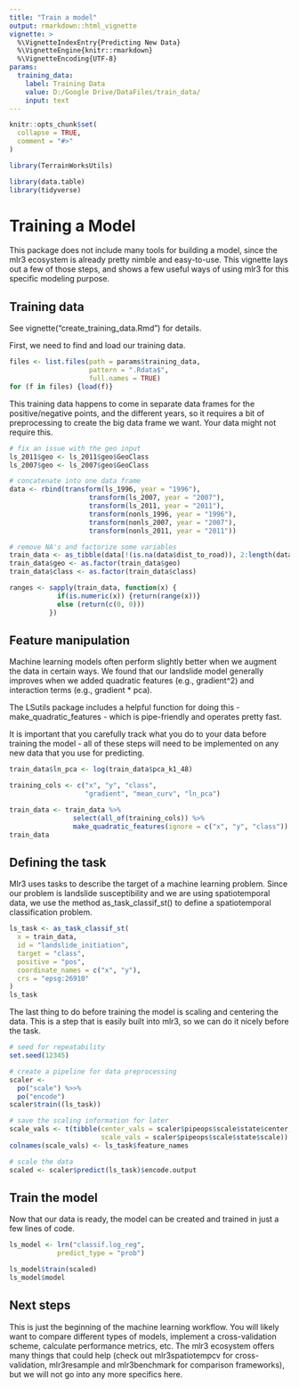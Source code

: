 ```yaml
---
title: "Train a model"
output: rmarkdown::html_vignette
vignette: >
  %\VignetteIndexEntry{Predicting New Data}
  %\VignetteEngine{knitr::rmarkdown}
  %\VignetteEncoding{UTF-8}
params: 
  training_data: 
    label: Training Data
    value: D:/Google Drive/DataFiles/train_data/
    input: text
---
```


```r
knitr::opts_chunk$set(
  collapse = TRUE,
  comment = "#>"
)
```

```r
library(TerrainWorksUtils)

library(data.table)
library(tidyverse)
```

# Training a Model

This package does not include many tools for building a model, since the mlr3 ecosystem is already pretty nimble and easy-to-use. This vignette lays out a few of those steps, and shows a few useful ways of using mlr3 for this specific modeling purpose. 

## Training data

See vignette("create_training_data.Rmd") for details. 

First, we need to find and load our training data. 

```r
files <- list.files(path = params$training_data, 
                    pattern = ".Rdata$", 
                    full.names = TRUE)
for (f in files) {load(f)}
```

This training data happens to come in separate data frames for the positive/negative points, and the different years, so it requires a bit of preprocessing to create the big data frame we want. Your data might not require this. 

```r
# fix an issue with the geo input
ls_2011$geo <- ls_2011$geo$GeoClass
ls_2007$geo <- ls_2007$geo$GeoClass

# concatenate into one data frame
data <- rbind(transform(ls_1996, year = "1996"),
                    transform(ls_2007, year = "2007"),
                    transform(ls_2011, year = "2011"),
                    transform(nonls_1996, year = "1996"),
                    transform(nonls_2007, year = "2007"),
                    transform(nonls_2011, year = "2011"))

# remove NA's and factorize some variables
train_data <- as_tibble(data[!(is.na(data$dist_to_road)), 2:length(data)])
train_data$geo <- as.factor(train_data$geo)
train_data$class <- as.factor(train_data$class)

ranges <- sapply(train_data, function(x) {
            if(is.numeric(x)) {return(range(x))}
            else (return(c(0, 0)))
          })

```

## Feature manipulation

Machine learning models often perform slightly better when we augment the data in certain ways. We found that our landslide model generally improves when we added quadratic features (e.g., gradient^2) and interaction terms (e.g., gradient * pca). 

The LSutils package includes a helpful function for doing this - make_quadratic_features - which is pipe-friendly and operates pretty fast. 

It is important that you carefully track what you do to your data before training the model - all of these steps will need to be implemented on any new data that you use for predicting. 

```r
train_data$ln_pca <- log(train_data$pca_k1_48)
```

```r

training_cols <- c("x", "y", "class", 
                   "gradient", "mean_curv", "ln_pca")

train_data <- train_data %>% 
                select(all_of(training_cols)) %>%
                make_quadratic_features(ignore = c("x", "y", "class"))
train_data
```

## Defining the task 

Mlr3 uses tasks to describe the target of a machine learning problem. 
Since our problem is landslide susceptibility and we are using spatiotemporal data, we use the method as_task_classif_st() to define a spatiotemporal classification problem. 


```r
ls_task <- as_task_classif_st(
  x = train_data, 
  id = "landslide_initiation",
  target = "class", 
  positive = "pos", 
  coordinate_names = c("x", "y"), 
  crs = "epsg:26910"
)
ls_task
```

The last thing to do before training the model is scaling and centering the data. This is a step that is easily built into mlr3, so we can do it nicely before the task.

```r
# seed for repeatability
set.seed(12345)

# create a pipeline for data preprocessing
scaler <- 
  po("scale") %>>% 
  po("encode") 
scaler$train((ls_task))

# save the scaling information for later
scale_vals <- t(tibble(center_vals = scaler$pipeops$scale$state$center, 
                       scale_vals = scaler$pipeops$scale$state$scale))
colnames(scale_vals) <- ls_task$feature_names

# scale the data
scaled <- scaler$predict(ls_task)$encode.output
```

## Train the model

Now that our data is ready, the model can be created and trained in just a few lines of code. 

```r
ls_model <- lrn("classif.log_reg", 
            predict_type = "prob")

ls_model$train(scaled)
ls_model$model
```

## Next steps

This is just the beginning of the machine learning workflow. You will likely want to compare different types of models, implement a cross-validation scheme, calculate performance metrics, etc. The mlr3 ecosystem offers many things that could help (check out mlr3spatiotempcv for cross-validation, mlr3resample and mlr3benchmark for comparison frameworks), but we will not go into any more specifics here. 

